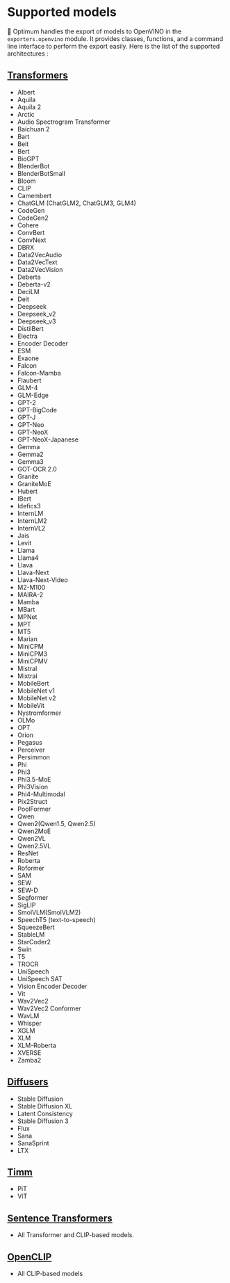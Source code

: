 <!--Copyright 2024 The HuggingFace Team. All rights reserved.
Licensed under the Apache License, Version 2.0 (the "License"); you may not use this file except in compliance with
the License. You may obtain a copy of the License at
http://www.apache.org/licenses/LICENSE-2.0
Unless required by applicable law or agreed to in writing, software distributed under the License is distributed on
an "AS IS" BASIS, WITHOUT WARRANTIES OR CONDITIONS OF ANY KIND, either express or implied. See the License for the
specific language governing permissions and limitations under the License.
-->

# Supported models

🤗 Optimum handles the export of models to OpenVINO in the `exporters.openvino` module. It provides classes, functions, and a command line interface to perform the export easily.
Here is the list of the supported architectures :

## [Transformers](https://huggingface.co/docs/transformers/index)

- Albert
- Aquila
- Aquila 2
- Arctic
- Audio Spectrogram Transformer
- Baichuan 2
- Bart
- Beit
- Bert
- BioGPT
- BlenderBot
- BlenderBotSmall
- Bloom
- CLIP
- Camembert
- ChatGLM (ChatGLM2, ChatGLM3, GLM4)
- CodeGen
- CodeGen2
- Cohere
- ConvBert
- ConvNext
- DBRX
- Data2VecAudio
- Data2VecText
- Data2VecVision
- Deberta
- Deberta-v2
- DeciLM
- Deit
- Deepseek
- Deepseek_v2
- Deepseek_v3
- DistilBert
- Electra
- Encoder Decoder
- ESM
- Exaone
- Falcon
- Falcon-Mamba
- Flaubert
- GLM-4
- GLM-Edge
- GPT-2
- GPT-BigCode
- GPT-J
- GPT-Neo
- GPT-NeoX
- GPT-NeoX-Japanese
- Gemma
- Gemma2
- Gemma3
- GOT-OCR 2.0
- Granite
- GraniteMoE
- Hubert
- IBert
- Idefics3
- InternLM
- InternLM2
- InternVL2
- Jais
- Levit
- Llama
- Llama4
- Llava
- Llava-Next
- Llava-Next-Video
- M2-M100
- MAIRA-2
- Mamba
- MBart
- MPNet
- MPT
- MT5
- Marian
- MiniCPM
- MiniCPM3
- MiniCPMV
- Mistral
- Mixtral
- MobileBert
- MobileNet v1
- MobileNet v2
- MobileVit
- Nystromformer
- OLMo
- OPT
- Orion
- Pegasus
- Perceiver
- Persimmon
- Phi
- Phi3
- Phi3.5-MoE
- Phi3Vision
- Phi4-Multimodal
- Pix2Struct
- PoolFormer
- Qwen
- Qwen2(Qwen1.5, Qwen2.5)
- Qwen2MoE
- Qwen2VL
- Qwen2.5VL
- ResNet
- Roberta
- Roformer
- SAM
- SEW
- SEW-D
- Segformer
- SigLIP
- SmolVLM(SmolVLM2)
- SpeechT5 (text-to-speech)
- SqueezeBert
- StableLM
- StarCoder2
- Swin
- T5
- TROCR
- UniSpeech
- UniSpeech SAT
- Vision Encoder Decoder
- Vit
- Wav2Vec2
- Wav2Vec2 Conformer
- WavLM
- Whisper
- XGLM
- XLM
- XLM-Roberta
- XVERSE
- Zamba2

## [Diffusers](https://huggingface.co/docs/diffusers/index)
- Stable Diffusion
- Stable Diffusion XL
- Latent Consistency
- Stable Diffusion 3
- Flux
- Sana
- SanaSprint
- LTX

## [Timm](https://huggingface.co/docs/timm/index)
- PiT
- ViT

## [Sentence Transformers](https://github.com/UKPLab/sentence-transformers)
- All Transformer and CLIP-based models.

## [OpenCLIP](https://github.com/mlfoundations/open_clip)
- All CLIP-based models